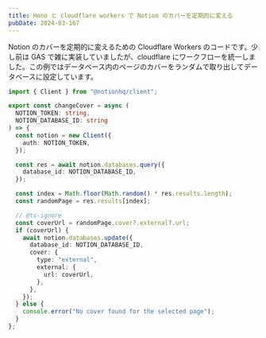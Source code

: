 ```yaml
---
title: Hono と cloudflare workers で Notion のカバーを定期的に変える
pubDate: 2024-03-167
---
```


Notion のカバーを定期的に変えるための Cloudflare Workers のコードです。少し前は GAS で雑に実装していましたが、cloudflare にワークフローを統一しました。この例ではデータベース内のページのカバーをランダムで取り出してデータベースに設定しています。

```typescript
import { Client } from "@notionhq/client";

export const changeCover = async (
  NOTION_TOKEN: string,
  NOTION_DATABASE_ID: string
) => {
  const notion = new Client({
    auth: NOTION_TOKEN,
  });

  const res = await notion.databases.query({
    database_id: NOTION_DATABASE_ID,
  });

  const index = Math.floor(Math.random() * res.results.length);
  const randomPage = res.results[index];

  // @ts-ignore
  const coverUrl = randomPage.cover?.external?.url;
  if (coverUrl) {
    await notion.databases.update({
      database_id: NOTION_DATABASE_ID,
      cover: {
        type: "external",
        external: {
          url: coverUrl,
        },
      },
    });
  } else {
    console.error("No cover found for the selected page");
  }
};
```